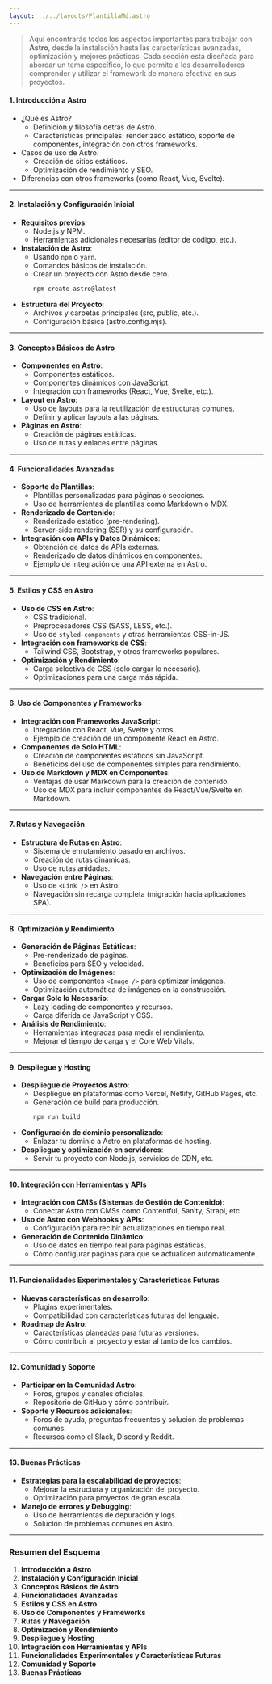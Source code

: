 ```yaml
---
layout: ../../layouts/PlantillaMd.astro
---
```



<EtiquetaPost curso = "FrontEnd" asignatura = "FrameWork Astro"/>

> Aquí encontrarás todos los aspectos importantes para trabajar con **Astro**, desde la instalación hasta las características avanzadas, optimización y mejores prácticas. Cada sección está diseñada para abordar un tema específico, lo que permite a los desarrolladores comprender y utilizar el framework de manera efectiva en sus proyectos.

#### **1. Introducción a Astro**
- ¿Qué es Astro?
  - Definición y filosofía detrás de Astro.
  - Características principales: renderizado estático, soporte de componentes, integración con otros frameworks.
- Casos de uso de Astro.
  - Creación de sitios estáticos.
  - Optimización de rendimiento y SEO.
- Diferencias con otros frameworks (como React, Vue, Svelte).

---

#### **2. Instalación y Configuración Inicial**
- **Requisitos previos**:
  - Node.js y NPM.
  - Herramientas adicionales necesarias (editor de código, etc.).
- **Instalación de Astro**:
  - Usando `npm` o `yarn`.
  - Comandos básicos de instalación.
  - Crear un proyecto con Astro desde cero.
    ```bash
    npm create astro@latest
    ```
- **Estructura del Proyecto**:
  - Archivos y carpetas principales (src, public, etc.).
  - Configuración básica (astro.config.mjs).
  
---

#### **3. Conceptos Básicos de Astro**
- **Componentes en Astro**:
  - Componentes estáticos.
  - Componentes dinámicos con JavaScript.
  - Integración con frameworks (React, Vue, Svelte, etc.).
- **Layout en Astro**:
  - Uso de layouts para la reutilización de estructuras comunes.
  - Definir y aplicar layouts a las páginas.
- **Páginas en Astro**:
  - Creación de páginas estáticas.
  - Uso de rutas y enlaces entre páginas.

---

#### **4. Funcionalidades Avanzadas**
- **Soporte de Plantillas**:
  - Plantillas personalizadas para páginas o secciones.
  - Uso de herramientas de plantillas como Markdown o MDX.
- **Renderizado de Contenido**:
  - Renderizado estático (pre-rendering).
  - Server-side rendering (SSR) y su configuración.
- **Integración con APIs y Datos Dinámicos**:
  - Obtención de datos de APIs externas.
  - Renderizado de datos dinámicos en componentes.
  - Ejemplo de integración de una API externa en Astro.
  
---

#### **5. Estilos y CSS en Astro**
- **Uso de CSS en Astro**:
  - CSS tradicional.
  - Preprocesadores CSS (SASS, LESS, etc.).
  - Uso de `styled-components` y otras herramientas CSS-in-JS.
- **Integración con frameworks de CSS**:
  - Tailwind CSS, Bootstrap, y otros frameworks populares.
- **Optimización y Rendimiento**:
  - Carga selectiva de CSS (solo cargar lo necesario).
  - Optimizaciones para una carga más rápida.

---

#### **6. Uso de Componentes y Frameworks**
- **Integración con Frameworks JavaScript**:
  - Integración con React, Vue, Svelte y otros.
  - Ejemplo de creación de un componente React en Astro.
- **Componentes de Solo HTML**:
  - Creación de componentes estáticos sin JavaScript.
  - Beneficios del uso de componentes simples para rendimiento.
- **Uso de Markdown y MDX en Componentes**:
  - Ventajas de usar Markdown para la creación de contenido.
  - Uso de MDX para incluir componentes de React/Vue/Svelte en Markdown.

---

#### **7. Rutas y Navegación**
- **Estructura de Rutas en Astro**:
  - Sistema de enrutamiento basado en archivos.
  - Creación de rutas dinámicas.
  - Uso de rutas anidadas.
- **Navegación entre Páginas**:
  - Uso de `<Link />` en Astro.
  - Navegación sin recarga completa (migración hacia aplicaciones SPA).
  
---

#### **8. Optimización y Rendimiento**
- **Generación de Páginas Estáticas**:
  - Pre-renderizado de páginas.
  - Beneficios para SEO y velocidad.
- **Optimización de Imágenes**:
  - Uso de componentes `<Image />` para optimizar imágenes.
  - Optimización automática de imágenes en la construcción.
- **Cargar Solo lo Necesario**:
  - Lazy loading de componentes y recursos.
  - Carga diferida de JavaScript y CSS.
- **Análisis de Rendimiento**:
  - Herramientas integradas para medir el rendimiento.
  - Mejorar el tiempo de carga y el Core Web Vitals.

---

#### **9. Despliegue y Hosting**
- **Despliegue de Proyectos Astro**:
  - Despliegue en plataformas como Vercel, Netlify, GitHub Pages, etc.
  - Generación de build para producción.
    ```bash
    npm run build
    ```
- **Configuración de dominio personalizado**:
  - Enlazar tu dominio a Astro en plataformas de hosting.
- **Despliegue y optimización en servidores**:
  - Servir tu proyecto con Node.js, servicios de CDN, etc.

---

#### **10. Integración con Herramientas y APIs**
- **Integración con CMSs (Sistemas de Gestión de Contenido)**:
  - Conectar Astro con CMSs como Contentful, Sanity, Strapi, etc.
- **Uso de Astro con Webhooks y APIs**:
  - Configuración para recibir actualizaciones en tiempo real.
- **Generación de Contenido Dinámico**:
  - Uso de datos en tiempo real para páginas estáticas.
  - Cómo configurar páginas para que se actualicen automáticamente.

---

#### **11. Funcionalidades Experimentales y Características Futuras**
- **Nuevas características en desarrollo**:
  - Plugins experimentales.
  - Compatibilidad con características futuras del lenguaje.
- **Roadmap de Astro**:
  - Características planeadas para futuras versiones.
  - Cómo contribuir al proyecto y estar al tanto de los cambios.

---

#### **12. Comunidad y Soporte**
- **Participar en la Comunidad Astro**:
  - Foros, grupos y canales oficiales.
  - Repositorio de GitHub y cómo contribuir.
- **Soporte y Recursos adicionales**:
  - Foros de ayuda, preguntas frecuentes y solución de problemas comunes.
  - Recursos como el Slack, Discord y Reddit.

---

#### **13. Buenas Prácticas**
- **Estrategias para la escalabilidad de proyectos**:
  - Mejorar la estructura y organización del proyecto.
  - Optimización para proyectos de gran escala.
- **Manejo de errores y Debugging**:
  - Uso de herramientas de depuración y logs.
  - Solución de problemas comunes en Astro.

---

### **Resumen del Esquema**

1. **Introducción a Astro**
2. **Instalación y Configuración Inicial**
3. **Conceptos Básicos de Astro**
4. **Funcionalidades Avanzadas**
5. **Estilos y CSS en Astro**
6. **Uso de Componentes y Frameworks**
7. **Rutas y Navegación**
8. **Optimización y Rendimiento**
9. **Despliegue y Hosting**
10. **Integración con Herramientas y APIs**
11. **Funcionalidades Experimentales y Características Futuras**
12. **Comunidad y Soporte**
13. **Buenas Prácticas**


